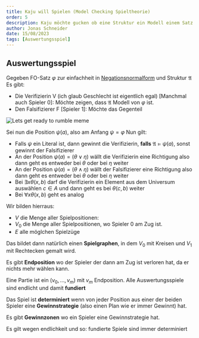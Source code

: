 ```yaml
---
title: Kaju will Spielen (Model Checking Spieltheorie)
order: 5
description: Kaju möchte gucken ob eine Struktur ein Modell einem Satz ist
author: Jonas Schneider
date: 15/08/2023
tags: [Auswertungsspiel]
---
```


## Auswertungsspiel

Gegeben FO-Satz $\varphi$ zur einfachheit in [Negationsnormalform](/cigol/teachings/Einführung_Prädikatenlogik) und Struktur $\mathfrak{A}$
Es gibt:

- Die Verifizierin V (ich glaub Geschlecht ist eigentlich egal) [Manchmal auch Spieler 0]: Möchte zeigen,
  dass $\mathfrak{A}$ Modell von $\varphi$ ist.
- Den Falsifizierer F [Spieler 1]: Möchte das Gegenteil

![Lets get ready to rumble meme](https://media.tenor.com/jlnEdGMDXhsAAAAd/bk113-ready-to-rumble.gif)

Sei nun die Position $\psi(a)$, also am Anfang $\psi = \varphi$
Nun gilt:

- Falls $\psi$ ein Literal ist, dann gewinnt die Verifizierin, **falls**
  $\mathfrak{A} \models \psi(a)$, sonst gewinnt der Falsifizierer
- An der Position $\psi(a)=(\theta \lor \eta)$ wällt die Verifizierin eine Richtigung
  also dann geht es entweder bei $\theta$ oder bei $\eta$ weiter
- An der Position $\psi(a)=(\theta \land \eta)$ wällt der Falsifizierer eine Richtigung
  also dann geht es entweder bei $\theta$ oder bei $\eta$ weiter
- Bei $\exists x \theta(x, b)$ darf die Verifizierin ein Element aus dem Universum
  auswählen $c \in A$ und dann geht es bei $\theta(c, b)$ weiter
- Bei $\forall x \theta(x, b)$ geht es analog

Wir bilden hierraus:

- $V$ die Menge aller Spielpositionen:
- $V_0$ die Menge aller Spielpositionen, wo Spieler 0 am Zug ist.
- $E$ alle möglchen Spielzüge

Das bildet dann natürlich einen **Spielgraphen**, in dem $V_0$ mit Kreisen und $V_1$ mit
Rechtecken gemalt wird.

Es gibt **Endposition** wo der Spieler der dann am Zug ist verloren hat, da
er nichts mehr wählen kann.

Eine Partie ist ein $(v_0, ..., v_m)$ mit $v_m$ Endposition.
Alle Auswertungsspiele sind endlicht und damit **fundiert**

Das Spiel ist **determiniert** wenn von jeder Position aus einer der beiden Spieler
eine **Gewinnstrategie** (also einen Plan wie er immer Gewinnt) hat.

Es gibt **Gewinnzonen** wo ein Spieler eine Gewinnstrategie hat.

Es gilt wegen endlichkeit und so: fundierte Spiele sind immer determiniert
